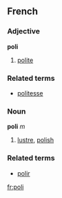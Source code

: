 ==French==
===Adjective===
'''poli'''

# [[polite]]

===Related terms===
*[[politesse]]

===Noun===
'''poli''' ''m''

# [[lustre]], [[polish]]

===Related terms===
*[[polir]]

[[fr:poli]]